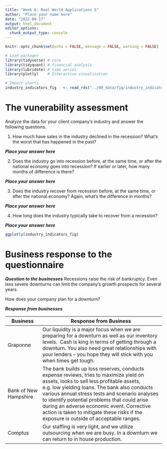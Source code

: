 ```yaml
---
title: "Week 6: Real World Applications 5"
author: "Place your name here"
date: "2022-09-17"
output: html_document
editor_options: 
  chunk_output_type: console
---
```


```r
knitr::opts_chunk$set(echo = FALSE, message = FALSE, warning = FALSE)

# Load packages
library(tidyverse) # core
library(tidyquant) # financial analysis
library(lubridate) # time series
library(plotly)    # Interactive visualization

# Import charts
industry_indicators_fig   <- read_rds("../00_data/fig/industry_indicators_fig.rds")
```


# The vunerability assessment {.tabset .tabset-fade}

Analyze the data for your client company's industry and answer the following questions.

1.  How much have sales in the industry declined in the recession? What's the worst that has happened in the past?

***Place your answer here***

2.  Does the industry go into recession before, at the same time, or after the national economy goes into recession? If earlier or later, how many months of difference is there?

***Place your answer here***

3.  Does the industry recover from recession before, at the same time, or after the national economy? Again, what's the difference in months?

***Place your answer here***

4.  How long does the industry typically take to recover from a recession?

***Place your answer here***


```r
ggplotly(industry_indicators_fig)
```

# Business response to the questionnaire

***Question to the businesses*** Recessions raise the risk of bankruptcy. Even less severe downturns can limit the company's growth prospects for several years.

How does your company plan for a downturn?

***Response from businesses***

| Business              | Response from Business                                                                                                                                                                                                                                                                                                                                                                                                       |
|----------------|--------------------------------------------------------|
| Graponne              | Our liquidity is a major focus when we are preparing for a downturn as well as our inventory levels.  Cash is king in terms of getting through a downturn. You also need great relationships with your lenders -- you hope they will stick with you when times get tough.                                                                                                                                                    |
| Bank of New Hampshire | The bank builds up loss reserves, conducts expense reviews, tries to maximize yield on assets, looks to sell less profitable assets, e.g. low yielding loans. The bank also conducts various annual stress tests and scenario analyses to identify potential problems that could arise during an adverse economic event. Corrective action is taken to mitigate these risks if the exposure is outside of acceptable ranges. |
| Comptus               | Our staffing is very light, and we utilize outsourcing when we are busy. In a downturn we can return to in house production.                                                                                                                                                                                                                                                                                                 |
